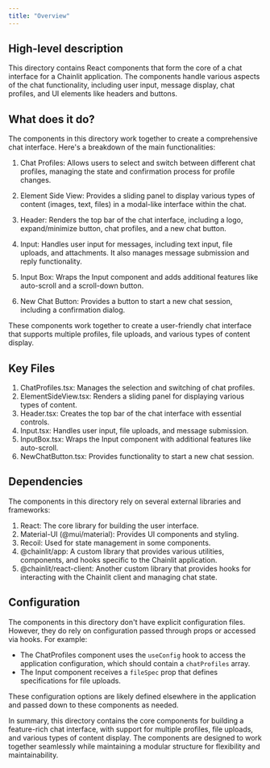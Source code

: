 ```yaml
---
title: "Overview"
---
```


## High-level description
This directory contains React components that form the core of a chat interface for a Chainlit application. The components handle various aspects of the chat functionality, including user input, message display, chat profiles, and UI elements like headers and buttons.

## What does it do?
The components in this directory work together to create a comprehensive chat interface. Here's a breakdown of the main functionalities:

1. Chat Profiles: Allows users to select and switch between different chat profiles, managing the state and confirmation process for profile changes.

2. Element Side View: Provides a sliding panel to display various types of content (images, text, files) in a modal-like interface within the chat.

3. Header: Renders the top bar of the chat interface, including a logo, expand/minimize button, chat profiles, and a new chat button.

4. Input: Handles user input for messages, including text input, file uploads, and attachments. It also manages message submission and reply functionality.

5. Input Box: Wraps the Input component and adds additional features like auto-scroll and a scroll-down button.

6. New Chat Button: Provides a button to start a new chat session, including a confirmation dialog.

These components work together to create a user-friendly chat interface that supports multiple profiles, file uploads, and various types of content display.

## Key Files

1. ChatProfiles.tsx: Manages the selection and switching of chat profiles.
2. ElementSideView.tsx: Renders a sliding panel for displaying various types of content.
3. Header.tsx: Creates the top bar of the chat interface with essential controls.
4. Input.tsx: Handles user input, file uploads, and message submission.
5. InputBox.tsx: Wraps the Input component with additional features like auto-scroll.
6. NewChatButton.tsx: Provides functionality to start a new chat session.

## Dependencies
The components in this directory rely on several external libraries and frameworks:

1. React: The core library for building the user interface.
2. Material-UI (@mui/material): Provides UI components and styling.
3. Recoil: Used for state management in some components.
4. @chainlit/app: A custom library that provides various utilities, components, and hooks specific to the Chainlit application.
5. @chainlit/react-client: Another custom library that provides hooks for interacting with the Chainlit client and managing chat state.

## Configuration
The components in this directory don't have explicit configuration files. However, they do rely on configuration passed through props or accessed via hooks. For example:

- The ChatProfiles component uses the `useConfig` hook to access the application configuration, which should contain a `chatProfiles` array.
- The Input component receives a `fileSpec` prop that defines specifications for file uploads.

These configuration options are likely defined elsewhere in the application and passed down to these components as needed.

In summary, this directory contains the core components for building a feature-rich chat interface, with support for multiple profiles, file uploads, and various types of content display. The components are designed to work together seamlessly while maintaining a modular structure for flexibility and maintainability.